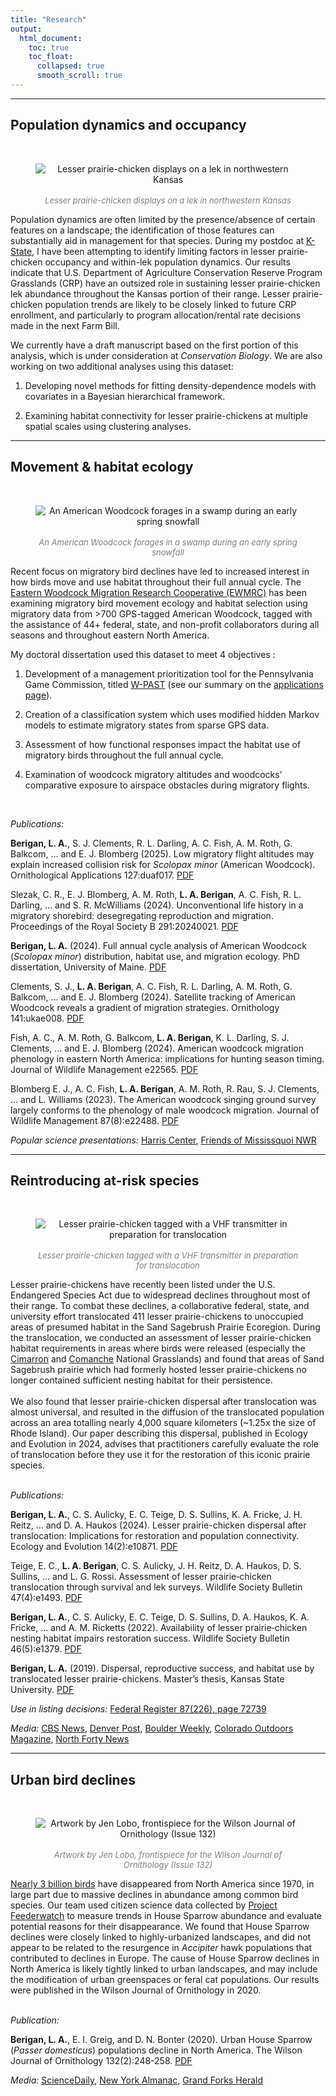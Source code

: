 ```yaml
---
title: "Research"
output:
  html_document:
    toc: true
    toc_float:
      collapsed: true
      smooth_scroll: true
---
```

<hr />
## Population dynamics and occupancy
<br>
<div class = "row">
<div class = "col-md-4 hidden-xs hidden-sm">
<center>
![<br><font size = "2" color = "grey">*Lesser prairie-chicken displays on a lek in northwestern Kansas *</font>](images/lekking_profile_Bonita.png)
</center>
</div>

<div class = "col-md-8 col-sm-12">
Population dynamics are often limited by the presence/absence of certain features on a landscape; the identification of those features can substantially aid in management for that species. During my postdoc at [K-State](https://www.k-state.edu), I have been attempting to identify limiting factors in lesser prairie-chicken occupancy and within-lek population dynamics. Our results indicate that U.S. Department of Agriculture Conservation Reserve Program Grasslands (CRP) have an outsized role in sustaining lesser prairie-chicken lek abundance throughout the Kansas portion of their range. Lesser prairie-chicken population trends are likely to be closely linked to future CRP enrollment, and particularly to program allocation/rental rate decisions made in the next Farm Bill.

We currently have a draft manuscript based on the first portion of this analysis, which is under consideration at *Conservation Biology*. We are also working on two additional analyses using this dataset:

1. Developing novel methods for fitting density-dependence models with covariates in a Bayesian hierarchical framework. 

2. Examining habitat connectivity for lesser prairie-chickens at multiple spatial scales using clustering analyses.

</div>
</div>

<hr />
## Movement & habitat ecology
<br>
<div class = "row">
<div class = "col-md-4 hidden-xs hidden-sm">
<center>
![<br><font size = "2" color = "grey">*An American Woodcock forages in a swamp during an early spring snowfall*</font>](images/woodcock_circle2.png)
</center>
</div>
<div class = "col-md-8 col-sm-12">
Recent focus on migratory bird declines have led to increased interest in how birds move and use habitat throughout their full annual cycle. The [Eastern Woodcock Migration Research Cooperative (EWMRC)](https://www.woodcockmigration.org) has been examining migratory bird movement ecology and habitat selection using migratory data from >700 GPS-tagged American Woodcock, tagged with the assistance of 44+ federal, state, and non-profit collaborators during all seasons and throughout eastern North America. 

My doctoral dissertation used this dataset to meet 4 objectives :

1. Development of a management prioritization tool for the Pennsylvania Game Commission, titled [W-PAST](https://woodcock.shinyapps.io/W-PAST) (see our summary on the [applications page](applications.html)).

2. Creation of a classification system which uses modified hidden Markov models to estimate migratory states from sparse GPS data.

3. Assessment of how functional responses impact the habitat use of migratory birds throughout the full annual cycle.

4. Examination of woodcock migratory altitudes and woodcocks' comparative exposure to airspace obstacles during migratory flights.

<br>

*Publications:*

**Berigan, L. A.**, S. J. Clements, R. L. Darling, A. C. Fish, A. M. Roth, G. Balkcom, ... and E. J. Blomberg (2025). Low migratory flight altitudes may explain increased collision risk for *Scolopax minor* (American Woodcock). Ornithological Applications 127:duaf017. [PDF](files/Berigan_flight_altitudes_2025.pdf)

Slezak, C. R., E. J. Blomberg, A. M. Roth, **L. A. Berigan**, A. C. Fish, R. L. Darling, ... and S. R. McWilliams (2024). Unconventional life history in a migratory shorebird: desegregating reproduction and migration. Proceedings of the Royal Society B 291:20240021. [PDF](files/Slezak_itinerant_2024.pdf)

**Berigan, L. A.** (2024). Full annual cycle analysis of American Woodcock (*Scolopax minor*) distribution, habitat use, and migration ecology. PhD dissertation, University of Maine. [PDF](files/Berigan_PhD_dissertation.pdf)

Clements, S. J., **L. A. Berigan**, A. C. Fish, R. L. Darling, A. M. Roth, G. Balkcom, ... and E. J. Blomberg (2024). Satellite tracking of American Woodcock reveals a gradient of migration strategies. Ornithology 141:ukae008. [PDF](files/Clements_strategies_2024.pdf)

Fish, A. C., A. M. Roth, G. Balkcom, **L. A. Berigan**, K. L. Darling, S. J. Clements, ... and E. J. Blomberg (2024). American woodcock migration phenology in eastern North America: implications for hunting season timing. Journal of Wildlife Management e22565. [PDF](files/Fish_phenology_2024.pdf)

Blomberg E. J., A. C. Fish, **L. A. Berigan**, A. M. Roth, R. Rau, S. J. Clements, ... and  L. Williams (2023). The American woodcock singing ground survey largely conforms to the phenology of male woodcock migration. Journal of Wildlife Management 87(8):e22488. [PDF](files/Blomberg_SGS_2023.pdf)

*Popular science presentations:* [Harris Center](https://www.youtube.com/watch?v=ivrPYA-CgBI&ab_channel=HarrisCenter), [Friends of Mississquoi NWR](https://www.youtube.com/watch?v=PAqzFuZ15Mo&ab_channel=FriendsofMissisquoi)

</div>
</div>
<hr />
## Reintroducing at-risk species
<br>
<div class = "row">
<div class = "col-md-4 hidden-xs hidden-sm">
<center>
![<br><font size = "2" color = "grey">*Lesser prairie-chicken tagged with a VHF transmitter in preparation for translocation*</font>](images/lpc_circle.png)
</center>
</div>
<div class = "col-md-8 col-sm-12">
Lesser prairie-chickens have recently been listed under the U.S. Endangered Species Act due to widespread declines throughout most of their range. To combat these declines, a collaborative federal, state, and university effort translocated 411 lesser prairie-chickens to unoccupied areas of presumed habitat in the Sand Sagebrush Prairie Ecoregion. During the translocation, we conducted an assessment of lesser prairie-chicken habitat requirements in areas where birds were released (especially the [Cimarron](https://www.fs.usda.gov/recarea/psicc/recarea/?recid=12404) and [Comanche](https://www.fs.usda.gov/detail/psicc/about-forest/districts/?cid=fsm9_032695) National Grasslands) and found that areas of Sand Sagebrush prairie which had formerly hosted lesser prairie-chickens no longer contained sufficient nesting habitat for their persistence.
<br>
<br>
We also found that lesser prairie-chicken dispersal after translocation was almost universal, and resulted in the diffusion of the translocated population across an area totalling nearly 4,000 square kilometers (~1.25x the size of Rhode Island). Our paper describing this dispersal, published in Ecology and Evolution in 2024, advises that practitioners carefully evaluate the role of translocation before they use it for the restoration of this iconic prairie species.
<br>
<br>

*Publications:*

**Berigan, L. A.**, C. S. Aulicky, E. C. Teige, D. S. Sullins,  K. A. Fricke, J. H. Reitz, ... and D. A. Haukos (2024). Lesser prairie-chicken dispersal after translocation: Implications for restoration and population connectivity. Ecology and Evolution 14(2):e10871. [PDF](files/Berigan_LPCDispersal_2024.pdf)

Teige, E. C., **L. A. Berigan**, C. S. Aulicky, J. H. Reitz, D. A. Haukos, D. S. Sullins, ... and L. G. Rossi. Assessment of lesser prairie‐chicken translocation through survival and lek surveys. Wildlife Society Bulletin 47(4):e1493. [PDF](files/Teige_survival_2023.pdf)

**Berigan, L. A.**, C. S. Aulicky, E. C. Teige, D. S. Sullins, D. A. Haukos, K. A. Fricke, ... and A. M. Ricketts (2022). Availability of lesser prairie‐chicken nesting habitat impairs restoration success. Wildlife Society Bulletin 46(5):e1379. [PDF](files/Berigan_LPCHabitat_2022.pdf)

**Berigan, L. A.** (2019). Dispersal, reproductive success, and habitat use by translocated lesser prairie-chickens. Master's thesis, Kansas State University. [PDF](files/Berigan_MastersThesis.pdf)

*Use in listing decisions:* [Federal Register 87(226), page 72739](files/Federal_Register_2022_listing.pdf)

*Media:* <a href="https://www.cbsnews.com/colorado/news/lesser-prairie-chickens-kansas-colorado-grasslands/" target="_blank">CBS News</a>, <a href="https://www.denverpost.com/2022/12/08/prairie-chicken-endangered-rescue-colorado/" target="_blank">Denver Post</a>, <a href="https://boulderweekly.com/news/midnight-on-the-prairie/" target="_blank">Boulder Weekly</a>, <a href="https://coloradooutdoorsmag.com/2020/07/27/conservation-update-lesser-prairie-chickens/" target="_blank">Colorado Outdoors Magazine</a>, <a href="https://northfortynews.com/category/news/four-year-project-sees-hundreds-of-lesser-prairie-chickens-reintroduced/" target="_blank">North Forty News</a>
</div>
</div>
<hr />
## Urban bird declines 
<br>
<div class = row>
<div class = "col-md-4 hidden-xs hidden-sm">
<center>
![<br><font size = "2" color = "grey">*Artwork by Jen Lobo, frontispiece for the Wilson Journal of Ornithology (Issue 132)*</font>](images/HOSP_JenLobo.png)
</center>
</div>
<div class = "col-md-8 col-sm-12">
[Nearly 3 billion birds](https://www.birds.cornell.edu/home/bring-birds-back/) have disappeared from North America since 1970, in large part due to massive declines in abundance among common bird species. Our team used citizen science data collected by [Project Feederwatch](https://feederwatch.org/) to measure trends in House Sparrow abundance and evaluate potential reasons for their disappearance. We found that House Sparrow declines were closely linked to highly-urbanized landscapes, and did not appear to be related to the resurgence in *Accipiter* hawk populations that contributed to declines in Europe. The cause of House Sparrow declines in North America is likely tightly linked to urban landscapes, and may include the modification of urban greenspaces or feral cat populations. Our results were published in the Wilson Journal of Ornithology in 2020.
<br>
<br>

*Publication:*

**Berigan, L. A.**, E. I. Greig, and D. N. Bonter (2020). Urban House Sparrow (*Passer domesticus*) populations decline in North America. The Wilson Journal of Ornithology 132(2):248-258. [PDF](files/Berigan_HouseSparrow_2020.pdf)

*Media:* [ScienceDaily](https://www.sciencedaily.com/releases/2021/02/210211114002.htm), [New York Almanac](https://www.newyorkalmanack.com/2021/02/even-the-common-house-sparrow-is-in-decline-study-finds/), [Grand Forks Herald](https://www.grandforksherald.com/sports/northland-outdoors/always-in-season-mike-jacobs-house-sparrow-numbers-continue-long-term-decline)
</div>
</div>
